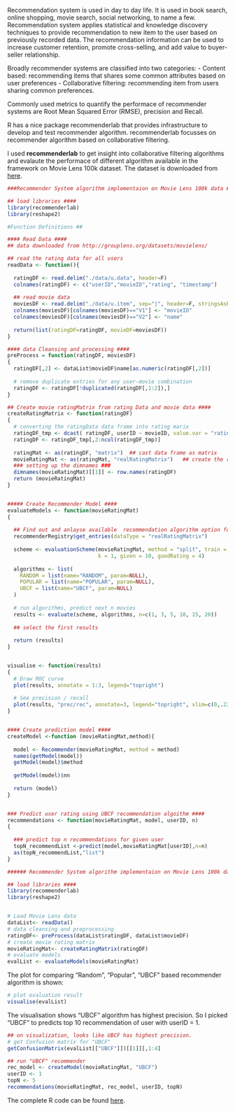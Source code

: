 

Recommendation system is used in day to day life. It is used in book search, online shopping, movie search, social networking, to name a few. Recommendation system applies statistical and knowledge discovery techniques to provide recommendation to new item to the user based on previously recorded data. The recommendation information can be used to increase customer retention, promote cross-selling, and add value to buyer-seller relationship. 

Broadly recommender systems are classified into two categories:
  - Content based: recommending items that shares some common attributes based on user preferences
  - Collaborative filtering: recommending item from users sharing common preferences.
  
Commonly used metrics to quantify the performace of recommender systems are Root Mean Squared Error (RMSE), precision and Recall. 

R has a nice package recommenderlab that provides infrastructure to develop and test recommender algorithm. recommenderlab focusses on recommender algorithm based on collaborative filtering.

I used **recommenderlab** to get insight into collaborative filtering algorithms and evalaute the performace of different algorithm available in the framework on Movie Lens 100k dataset. The dataset is downloaded from [here](http://files.grouplens.org/datasets/movielens/ml-100k/).



```r
###Recommender System algorithm implementaion on Movie Lens 100k data ###

## load libraries ####
library(recommenderlab)
library(reshape2)

#Function Definitions ##

#### Read Data ####
## data downloaded from http://grouplens.org/datasets/movielens/ 

## read the rating data for all users 
readData <- function(){
  
  ratingDF <- read.delim("./data/u.data", header=F)
  colnames(ratingDF) <- c("userID","movieID","rating", "timestamp")
  
  ## read movie data
  moviesDF <- read.delim("./data/u.item", sep="|", header=F, stringsAsFactors = FALSE)
  colnames(moviesDF)[colnames(moviesDF)=="V1"] <- "movieID"
  colnames(moviesDF)[colnames(moviesDF)=="V2"] <- "name"
  
  return(list(ratingDF=ratingDF, movieDF=moviesDF)) 
}

#### data Cleansing and processing ####
preProcess = function(ratingDF, moviesDF)
{ 
  ratingDF[,2] <- dataList$movieDF$name[as.numeric(ratingDF[,2])]
  
  # remove duplicate entries for any user-movie combination
  ratingDF <- ratingDF[!duplicated(ratingDF[,1:2]),]
}

## Create movie ratingMatrix from rating Data and movie data ####
createRatingMatrix <- function(ratingDF)
{
  # converting the ratingData data frame into rating marix
  ratingDF_tmp <- dcast( ratingDF, userID ~ movieID, value.var = "rating" , index="userID")
  ratingDF <- ratingDF_tmp[,2:ncol(ratingDF_tmp)]
  
  ratingMat <- as(ratingDF, "matrix")  ## cast data frame as matrix
  movieRatingMat <- as(ratingMat, "realRatingMatrix")   ## create the realRatingMatrix
  ### setting up the dimnames ###
  dimnames(movieRatingMat)[[1]] <- row.names(ratingDF)
  return (movieRatingMat)
}


##### Create Recommender Model ####
evaluateModels <- function(movieRatingMat)
{
  
  ## Find out and anlayse available  recommendation algorithm option for realRatingMatrix data
  recommenderRegistry$get_entries(dataType = "realRatingMatrix")
  
  scheme <- evaluationScheme(movieRatingMat, method = "split", train = .9,
                             k = 1, given = 10, goodRating = 4)
  
  algorithms <- list(
    RANDOM = list(name="RANDOM", param=NULL),
    POPULAR = list(name="POPULAR", param=NULL),
    UBCF = list(name="UBCF", param=NULL)
  )
  
  # run algorithms, predict next n movies
  results <- evaluate(scheme, algorithms, n=c(1, 3, 5, 10, 15, 20))
  
  ## select the first results
  
  return (results)
}


visualise <- function(results)
{
  # Draw ROC curve
  plot(results, annotate = 1:3, legend="topright")
  
  # See precision / recall
  plot(results, "prec/rec", annotate=3, legend="topright", xlim=c(0,.22))
}


#### Create prediction model ####
createModel <-function (movieRatingMat,method){
  
  model <- Recommender(movieRatingMat, method = method)
  names(getModel(model))
  getModel(model)$method
  
  getModel(model)$nn
  
  return (model)
}


### Predict user rating using UBCF recommendation algoithm ####
recommendations <- function(movieRatingMat, model, userID, n)
{
  
  ### predict top n recommendations for given user
  topN_recommendList <-predict(model,movieRatingMat[userID],n=n)
  as(topN_recommendList,"list")
}

```



```r
###### Recommender System algorithm implementaion on Movie Lens 100k data ###

## load libraries ####
library(recommenderlab)
library(reshape2)


# Load Movie Lens data
dataList<- readData()
# data cleansing and preprocessing
ratingDF<- preProcess(dataList$ratingDF, dataList$movieDF)
# create movie rating matrix
movieRatingMat<- createRatingMatrix(ratingDF)
# evaluate models
evalList <- evaluateModels(movieRatingMat)
```

The plot for comparing "Random", "Popular", "UBCF" based recommender algorithm is shown:

```r
# plot evaluation result
visualise(evalList)
```

The visualisation shows "UBCF" algorithm has highest precision. So I picked "UBCF" to predicts top 10  recommendation of user with userID = 1. 

```r
## on visualization, looks like UBCF has highest precision.
# get Confusion matrix for "UBCF"
getConfusionMatrix(evalList[["UBCF"]])[[1]][,1:4]

## run "UBCF" recommender
rec_model <- createModel(movieRatingMat, "UBCF")
userID <- 1
topN <- 5
recommendations(movieRatingMat, rec_model, userID, topN)
```

The complete R code can be found [here]().